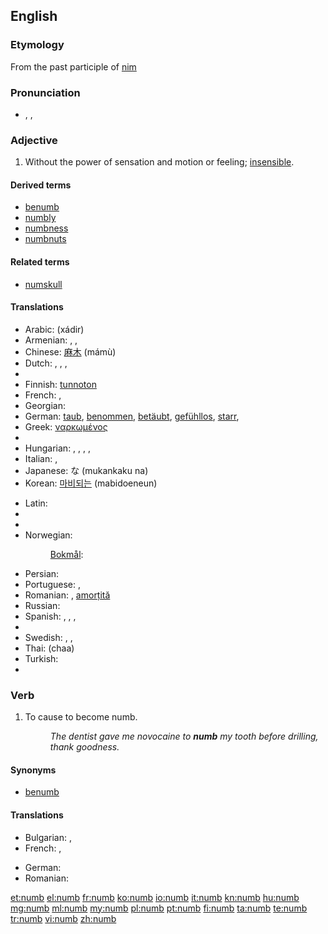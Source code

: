 ==English==

===Etymology===
From the past participle of [[nim]]

===Pronunciation===
* {{enPR|nŭm}}, {{IPA|/nʌm/}}, {{SAMPA|/nVm/}}
*: {{rhymes|ʌm}}

===Adjective===
{{en-adj|numb|er}}

# Without the power of sensation and motion or feeling; [[insensible]].

====Derived terms====
* [[benumb]]
* [[numbly]]
* [[numbness]]
* [[numbnuts]]

====Related terms====
* [[numskull]]

====Translations====
{{trans-top|without the power of sensation}}
* Arabic: {{Arab|[[خدر]]}} (xádir)
* Armenian: {{t|hy|թմրած|tr=t'mraç}}, {{t|hy|անզգա|tr=anzga}}, {{t|hy|ընդարմացած|tr=ëndarmac'aç}}
* Chinese: [[麻木]] (mámù)
* Dutch: {{t+|nl|verdoofd}}, {{t+|nl|bewusteloos}}, {{t+|nl|verstijfd}}, {{t-|nl|verkleumd}}
* {{trreq|eo}}
* Finnish: [[tunnoton]]
* French: {{t+|fr|gourd}}, {{t+|fr|engourdi}}
* Georgian: {{t|ka|გაშეშებული|tr=gašešebuli|sc=Geor|xs=Georgian}} {{t|ka|გაფიჩხებული|tr=gap‘ičxebuli|sc=Geor|xs=Georgian}}
* German: [[taub]], [[benommen]], [[betäubt]], [[gefühllos]], [[starr]], {{t|de|taub|n}}
* Greek: [[ναρκωμένος]]
* {{trreq|he}}
* Hungarian: {{t|hu|dermedt}}, {{t+|hu|zsibbadt}}, {{t|hu|meggémberedett}}, {{t|hu|kábult}}, {{t|hu|eltompult}}
* Italian: {{t-|it|intorpidito|m}}, {{t-|it|intorpidita|f}}
* Japanese: {{Jpan|[[無感覚]]}}な (mukankaku na)
* Korean: [[마비되는]] (mabidoeneun)
{{trans-mid}}
* Latin: {{t|la|torpens|alt=torpēns}}
* {{trreq|lv}}
* {{trreq|lt}}
* Norwegian:
*: [[Bokmål]]: {{t-|no|nummen}}
* Persian: {{t|fa|بیحس|xs=Persian}}
* Portuguese: {{t-|pt|entorpecido|m}}, {{t-|pt|entorpecido|f|alt=entorpecida}}
* Romanian: {{t-|ro|amorțit}} {{m|n}}, [[amorțit|amorțită]] {{f}}
* Russian: {{t|ru|онемелый|tr=onemélyj}}
* Spanish: {{t|es|entumecido}}, {{t|es|entumido}}, {{t-|es|insensible}}, {{t|es|entorpecido}}
* {{trreq|sw}}
* Swedish: {{t|sv|nummen}}, {{t|sv|valen}}, {{t|sv|domnad}}
* Thai: {{Thai|[[ชา]]}} (chaa)
* Turkish: {{t|tr|uyuşuk}}
* {{trreq|vi}}
{{trans-bottom}}

===Verb===
{{en-verb}}

# {{transitive}} To cause to become numb.
#: ''The dentist gave me novocaine to '''numb''' my tooth before drilling, thank goodness.''

====Synonyms====
* [[benumb]]

====Translations====
{{trans-top|to cause to become numb}}
* Bulgarian: {{t+|bg|вцепенявам}}, {{t+|bg|вкочанясвам}}
* French: {{t|fr|engourdir}}, {{t|fr|anesthésier}}
{{trans-mid}}
* German: {{t|de|betäuben}}
* Romanian: {{t|ro|amorți}}
{{trans-bottom}}

[[et:numb]]
[[el:numb]]
[[fr:numb]]
[[ko:numb]]
[[io:numb]]
[[it:numb]]
[[kn:numb]]
[[hu:numb]]
[[mg:numb]]
[[ml:numb]]
[[my:numb]]
[[pl:numb]]
[[pt:numb]]
[[fi:numb]]
[[ta:numb]]
[[te:numb]]
[[tr:numb]]
[[vi:numb]]
[[zh:numb]]